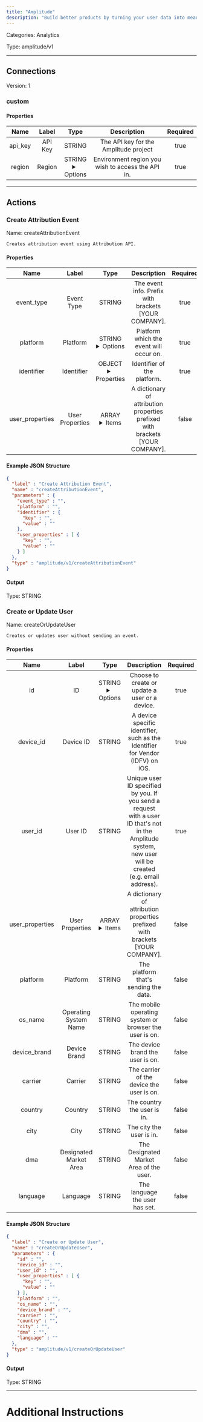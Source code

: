 ```yaml
---
title: "Amplitude"
description: "Build better products by turning your user data into meaningful insights, using Amplitude's digital analytics platform and experimentation tools."
---
```



Categories: Analytics


Type: amplitude/v1

<hr />



## Connections

Version: 1


### custom

#### Properties

|      Name       |      Label     |     Type     |     Description     | Required |
|:---------------:|:--------------:|:------------:|:-------------------:|:--------:|
| api_key | API Key | STRING | The API key for the Amplitude project | true |
| region | Region | STRING <details> <summary> Options </summary> api2, api.eu </details> | Environment region you wish to access the API in. | true |





<hr />


## Actions


### Create Attribution Event
Name: createAttributionEvent

`Creates attribution event using Attribution API.`

#### Properties

|      Name       |      Label     |     Type     |     Description     | Required |
|:---------------:|:--------------:|:------------:|:-------------------:|:--------:|
| event_type | Event Type | STRING | The event info. Prefix with brackets [YOUR COMPANY]. | true |
| platform | Platform | STRING <details> <summary> Options </summary> ios, android </details> | Platform which the event  will occur on. | true |
| identifier | Identifier | OBJECT <details> <summary> Properties </summary> &#123;STRING\(key), STRING\(value)&#125; </details> | Identifier of the platform. | true |
| user_properties | User Properties | ARRAY <details> <summary> Items </summary> [&#123;STRING\(key), STRING\(value)&#125;\($property)] </details> | A dictionary of attribution properties prefixed with brackets [YOUR COMPANY]. | false |

#### Example JSON Structure
```json
{
  "label" : "Create Attribution Event",
  "name" : "createAttributionEvent",
  "parameters" : {
    "event_type" : "",
    "platform" : "",
    "identifier" : {
      "key" : "",
      "value" : ""
    },
    "user_properties" : [ {
      "key" : "",
      "value" : ""
    } ]
  },
  "type" : "amplitude/v1/createAttributionEvent"
}
```

#### Output



Type: STRING








### Create or Update User
Name: createOrUpdateUser

`Creates or updates user without sending an event.`

#### Properties

|      Name       |      Label     |     Type     |     Description     | Required |
|:---------------:|:--------------:|:------------:|:-------------------:|:--------:|
| id | ID | STRING <details> <summary> Options </summary> user_id, device_id </details> | Choose to create or update a user or a device. | true |
| device_id | Device ID | STRING | A device specific identifier, such as the Identifier for Vendor (IDFV) on iOS. | true |
| user_id | User ID | STRING | Unique user ID specified by you. If you send a request with a user ID that's not in the Amplitude system, new user will be created (e.g. email address). | true |
| user_properties | User Properties | ARRAY <details> <summary> Items </summary> [&#123;STRING\(key), STRING\(value)&#125;\($property)] </details> | A dictionary of attribution properties prefixed with brackets [YOUR COMPANY]. | false |
| platform | Platform | STRING | The platform that's sending the data. | false |
| os_name | Operating System Name | STRING | The mobile operating system or browser the user is on. | false |
| device_brand | Device Brand | STRING | The device brand the user is on. | false |
| carrier | Carrier | STRING | The carrier of the device the user is on. | false |
| country | Country | STRING | The country the user is in. | false |
| city | City | STRING | The city the user is in. | false |
| dma | Designated Market Area  | STRING | The Designated Market Area of the user. | false |
| language | Language | STRING | The language the user has set. | false |

#### Example JSON Structure
```json
{
  "label" : "Create or Update User",
  "name" : "createOrUpdateUser",
  "parameters" : {
    "id" : "",
    "device_id" : "",
    "user_id" : "",
    "user_properties" : [ {
      "key" : "",
      "value" : ""
    } ],
    "platform" : "",
    "os_name" : "",
    "device_brand" : "",
    "carrier" : "",
    "country" : "",
    "city" : "",
    "dma" : "",
    "language" : ""
  },
  "type" : "amplitude/v1/createOrUpdateUser"
}
```

#### Output



Type: STRING










<hr />

# Additional Instructions


